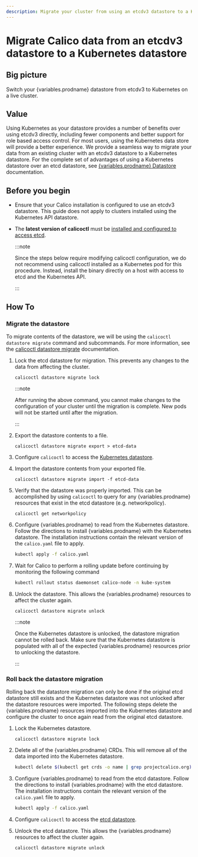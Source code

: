 ```yaml
---
description: Migrate your cluster from using an etcdv3 datastore to a Kubernetes datastore.
---
```



# Migrate Calico data from an etcdv3 datastore to a Kubernetes datastore

## Big picture

Switch your {variables.prodname} datastore from etcdv3 to Kubernetes on a live cluster.

## Value

Using Kubernetes as your datastore provides a number of benefits over using etcdv3
directly, including fewer components and better support for role based access
control. For most users, using the Kubernetes data store will provide a better
experience. We provide a seamless way to migrate your data from an existing
cluster with an etcdv3 datastore to a Kubernetes datastore. For the
complete set of advantages of using a Kubernetes datastore over an etcd datastore, see
[{variables.prodname} Datastore](../getting-started/kubernetes/hardway/the-calico-datastore.mdx#using-kubernetes-as-the-datastore)
documentation.

## Before you begin

- Ensure that your Calico installation is configured to use an etcdv3 datastore. This guide does not apply to clusters installed using the Kubernetes API datastore.

- The **latest version of calicoctl** must be [installed and configured to access etcd](calicoctl/install.mdx).

  :::note

  Since the steps below require modifying calicoctl configuration, we do not recommend using calicoctl installed
  as a Kubernetes pod for this procedure. Instead, install the binary directly on a host with access to etcd and the Kubernetes API.

  :::

## How To

### Migrate the datastore

To migrate contents of the datastore, we will be using the `calicoctl datastore migrate`
command and subcommands. For more information, see the
[calicoctl datastore migrate](../reference/calicoctl/datastore/migrate/overview.mdx)
documentation.

1. Lock the etcd datastore for migration. This prevents any changes to the data from
   affecting the cluster.

   ```
   calicoctl datastore migrate lock
   ```

   :::note

   After running the above command, you cannot make changes to the configuration of your cluster until the
   migration is complete. New pods will not be started until after the migration.

   :::

1. Export the datastore contents to a file.

   ```
   calicoctl datastore migrate export > etcd-data
   ```

1. Configure `calicoctl` to access the
   [Kubernetes datastore](calicoctl/configure/kdd.mdx).

1. Import the datastore contents from your exported file.

   ```
   calicoctl datastore migrate import -f etcd-data
   ```

1. Verify that the datastore was properly imported. This can be accomplished by using
   `calicoctl` to query for any {variables.prodname} resources that exist in the etcd
   datastore (e.g. networkpolicy).

   ```
   calicoctl get networkpolicy
   ```

1. Configure {variables.prodname} to read from the Kubernetes datastore. Follow the
   directions to install {variables.prodname} with the Kubernetes datastore. The
   installation instructions contain the relevant version of the
   `calico.yaml` file to apply.

   ```bash
   kubectl apply -f calico.yaml
   ```

1. Wait for Calico to perform a rolling update before continuing by monitoring the following command

   ```bash
   kubectl rollout status daemonset calico-node -n kube-system
   ```

1. Unlock the datastore. This allows the {variables.prodname} resources to affect the cluster again.

   ```
   calicoctl datastore migrate unlock
   ```

   :::note

   Once the Kubernetes datastore is unlocked, the datastore migration
   cannot be rolled back. Make sure that the Kubernetes datastore is populated with
   all of the expected {variables.prodname} resources prior to unlocking the datastore.

   :::

### Roll back the datastore migration

Rolling back the datastore migration can only be done if the original etcd datastore still exists
and the Kubernetes datastore was not unlocked after the datastore resources were imported. The
following steps delete the {variables.prodname} resources imported into the Kubernetes datastore and
configure the cluster to once again read from the original etcd datastore.

1. Lock the Kubernetes datastore.

   ```
   calicoctl datastore migrate lock
   ```

1. Delete all of the {variables.prodname} CRDs. This will remove all of the data imported into
   the Kubernetes datastore.

   ```bash
   kubectl delete $(kubectl get crds -o name | grep projectcalico.org)
   ```

1. Configure {variables.prodname} to read from the etcd datastore. Follow the
   directions to install {variables.prodname} with the etcd datastore. The
   installation instructions contain the relevant version of the
   `calico.yaml` file to apply.

   ```bash
   kubectl apply -f calico.yaml
   ```

1. Configure `calicoctl` to access the
   [etcd datastore](calicoctl/configure/etcd.mdx).

1. Unlock the etcd datastore. This allows the {variables.prodname} resources to affect the cluster again.

   ```
   calicoctl datastore migrate unlock
   ```
